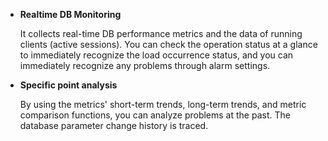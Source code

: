 - **Realtime DB Monitoring**

  It collects real-time DB performance metrics and the data of running clients (active sessions). You can check the operation status at a glance to immediately recognize the load occurrence status, and you can immediately recognize any problems through alarm settings. 

- **Specific point analysis**

  By using the metrics' short-term trends, long-term trends, and metric comparison functions, you can analyze problems at the past. The database parameter change history is traced.
